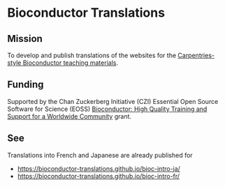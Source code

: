 # Bioconductor Translations

## Mission

To develop and publish translations of the websites for the
[Carpentries-style Bioconductor teaching materials](https://training.bioconductor.org/#modules).

## Funding

Supported by the Chan Zuckerberg Initiative (CZI)
Essential Open Source Software for Science (EOSS)
[Bioconductor: High Quality Training and Support for a Worldwide Community](https://chanzuckerberg.com/eoss/proposals/bioconductor-high-quality-training-and-support-for-a-worldwide-community/)
grant.

## See

Translations into French and Japanese are already published for

- [https://bioconductor-translations.github.io/bioc-intro-ja/](https://bioconductor-translations.github.io/bioc-intro-ja/)
- [https://bioconductor-translations.github.io/bioc-intro-fr/](https://bioconductor-translations.github.io/bioc-intro-fr/)
